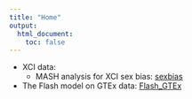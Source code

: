 ```yaml
---
title: "Home"
output:
  html_document:
    toc: false
---
```


* XCI data:
    + MASH analysis for XCI sex bias: [sexbias](sexbias_Table2.html)

* The Flash model on GTEx data: [Flash_GTEx](Flash_GTEx.html)
